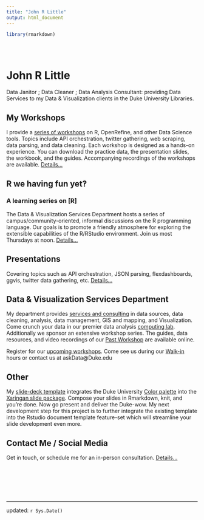 ```yaml
---
title: "John R Little"
output: html_document
---
```


```r
library(rmarkdown)
```


<style type="text/css">
.title {
  display: none;
}

#getting-started img {
  margin-right: 10px;
}

</style>

<div class="row" style="padding-top: 30px;">
<div class="col-sm-6">

# **John R Little**

Data Janitor ; Data Cleaner ; Data Analysis Consultant:  providing Data Services to my Data & Visualization clients in the Duke University Libraries.

## My Workshops

I provide a [series of workshops](workshops.html) on R, OpenRefine, and other Data Science tools. Topics include API orchestration, twitter gathering, web scraping, data parsing, and data cleaning.  Each workshop is designed as a hands-on experience.  You can download the practice data, the presentation slides, the workbook, and the guides.  Accompanying recordings of the workshops are available. [Details...](workshops.html)

## R we having fun yet‽ 

### A learning series on [R]

The Data & Visualization Services Department hosts a series of campus/community-oriented, informal discussions on the R programming language. Our goals is to promote a friendly atmosphere for exploring the extensible capabilities of the R/RStudio environment. Join us most Thursdays at noon. [Details...](http://is.gd/rfun2017)

## Presentations

Covering topics such as API orchestration, JSON parsing, flexdashboards, ggvis,  twitter data gathering, etc. [Details...](presentations.html)

## Data & Visualization Services Department

My department provides [services and consulting](http://library.duke.edu/data/about) in data sources, data cleaning, analysis, data management, GIS and mapping, and Visualization.  Come crunch your data in our premier data analysis [computing lab](http://library.duke.edu/data/about/lab).  Additionally we sponsor an extensive workshop series.  The guides, data resources, and video recordings of our [Past Workshop](http://library.duke.edu/data/news/past-workshops) are available online.  

Register for our [upcoming workshops](http://library.duke.edu/data/news).  Come see us during our [Walk-in](http://library.duke.edu/data/about/schedule) hours or contact us at askData@Duke.edu

## Other

My [slide-deck template](http://libjohn.github.io/slide-template/) integrates the Duke University [Color palette](https://styleguide.duke.edu/color-palette/) into the [Xaringan slide package](https://slides.yihui.name/xaringan/).  Compose your slides in Rmarkdown, knit, and you're done.  Now go present and deliver the Duke-wow.  My next development step for this project is to further integrate the existing template into the Rstudio document template feature-set which will streamline your slide development even more.

## Contact Me / Social Media  

Get in touch, or schedule me for an in-person consultation.  [Details...](contact.html)



&nbsp;  

&nbsp;

&nbsp; 

---

updated:  `r Sys.Date()`